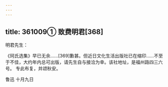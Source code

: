 ```yaml
---
---
---
```

title: 361009① 致费明君[368]
---




明君先生：

《珂氏选集》早已无余……[369]歉甚。但近日文化生活出版社已在缩印……不至于不佳，大约年内总可出版，请先生自与接洽为幸。该社地址，是福州路四三六号。 专此布复，并颂秋安。

鲁迅 十月九日